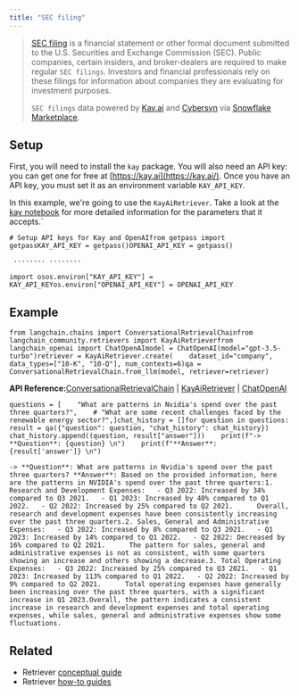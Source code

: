 ```yaml
---
title: "SEC filing"
---
```


> [SEC filing](https://www.sec.gov/edgar) is a financial statement or other formal document submitted to the U.S. Securities and Exchange Commission (SEC). Public companies, certain insiders, and broker-dealers are required to make regular `SEC filings`. Investors and financial professionals rely on these filings for information about companies they are evaluating for investment purposes.
>
> `SEC filings` data powered by [Kay.ai](https://kay.ai) and [Cybersyn](https://www.cybersyn.com/) via [Snowflake Marketplace](https://app.snowflake.com/marketplace/providers/GZTSZAS2KCS/Cybersyn%2C%20Inc).

## Setup

First, you will need to install the `kay` package. You will also need an API key: you can get one for free at [https://kay.ai](https://kay.ai/). Once you have an API key, you must set it as an environment variable `KAY_API_KEY`.

In this example, we're going to use the `KayAiRetriever`. Take a look at the [kay notebook](/src/oss/integrations/retrievers/kay) for more detailed information for the parameters that it accepts.\`

```
# Setup API keys for Kay and OpenAIfrom getpass import getpassKAY_API_KEY = getpass()OPENAI_API_KEY = getpass()
```

```
 ········ ········
```

```
import osos.environ["KAY_API_KEY"] = KAY_API_KEYos.environ["OPENAI_API_KEY"] = OPENAI_API_KEY
```

## Example

```
from langchain.chains import ConversationalRetrievalChainfrom langchain_community.retrievers import KayAiRetrieverfrom langchain_openai import ChatOpenAImodel = ChatOpenAI(model="gpt-3.5-turbo")retriever = KayAiRetriever.create(    dataset_id="company", data_types=["10-K", "10-Q"], num_contexts=6)qa = ConversationalRetrievalChain.from_llm(model, retriever=retriever)
```

**API Reference:**[ConversationalRetrievalChain](https://python.langchain.com/api_reference/langchain/chains/langchain.chains.conversational_retrieval.base.ConversationalRetrievalChain.html) | [KayAiRetriever](https://python.langchain.com/api_reference/community/retrievers/langchain_community.retrievers.kay.KayAiRetriever.html) | [ChatOpenAI](https://python.langchain.com/api_reference/openai/chat_models/langchain_openai.chat_models.base.ChatOpenAI.html)

```
questions = [    "What are patterns in Nvidia's spend over the past three quarters?",    # "What are some recent challenges faced by the renewable energy sector?",]chat_history = []for question in questions:    result = qa({"question": question, "chat_history": chat_history})    chat_history.append((question, result["answer"]))    print(f"-> **Question**: {question} \n")    print(f"**Answer**: {result['answer']} \n")
```

```
-> **Question**: What are patterns in Nvidia's spend over the past three quarters? **Answer**: Based on the provided information, here are the patterns in NVIDIA's spend over the past three quarters:1. Research and Development Expenses:   - Q3 2022: Increased by 34% compared to Q3 2021.   - Q1 2023: Increased by 40% compared to Q1 2022.   - Q2 2022: Increased by 25% compared to Q2 2021.      Overall, research and development expenses have been consistently increasing over the past three quarters.2. Sales, General and Administrative Expenses:   - Q3 2022: Increased by 8% compared to Q3 2021.   - Q1 2023: Increased by 14% compared to Q1 2022.   - Q2 2022: Decreased by 16% compared to Q2 2021.      The pattern for sales, general and administrative expenses is not as consistent, with some quarters showing an increase and others showing a decrease.3. Total Operating Expenses:   - Q3 2022: Increased by 25% compared to Q3 2021.   - Q1 2023: Increased by 113% compared to Q1 2022.   - Q2 2022: Increased by 9% compared to Q2 2021.      Total operating expenses have generally been increasing over the past three quarters, with a significant increase in Q1 2023.Overall, the pattern indicates a consistent increase in research and development expenses and total operating expenses, while sales, general and administrative expenses show some fluctuations.
```

## Related

* Retriever [conceptual guide](/src/oss/concepts/retrievers)
* Retriever [how-to guides](/src/oss/how_to/#retrievers)
